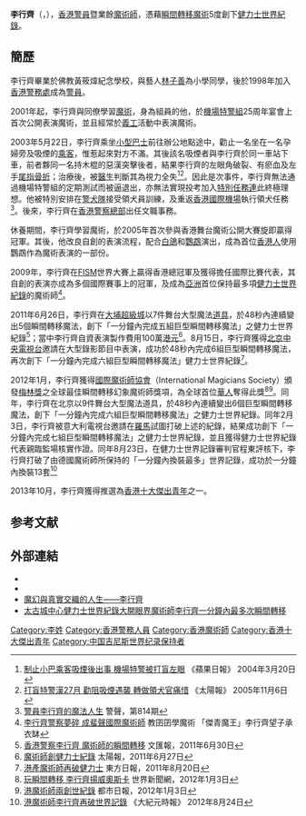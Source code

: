 {{Expand|time=2014-02-28T00:45:20+00:00}}
{{藝人
|姓名 = 李行齊
|類型 = 魔術師
|圖片 = 
|圖片尺寸 = 
|圖片簡介 = 
|本名 = 
|羅馬拼音 = 
|英文名 = Avon Lee
|暱稱 = 小齊
|其他藝名 = 
|國籍 = {{CNHK}}
|民族 = 
|籍貫 = 
|出生日期 = {{birth date and age|1977|11|3}}
|出生地點 = {{HKG-1959}}
|逝世日期 = 
|逝世地點 = 
|職業 = [[警察|警察]]、[[魔術師|魔術師]]
|語言 = 粵語、英語、國語
|教育程度 = 
|母校 = 佛教黃筱煒紀念學校
|配偶 = Gina
|兒女 = 李衍銆（Mag）<br>{{birth year and age|2014|5}}<ref>[http://mob.hkheadline.com/dailynews/content_i.asp?id=297759&p=content_en%5C2014%5C08%5C18 教囝囝學魔術 「傑青魔王」李行齊望子承衣缽] {{Wayback|url=http://mob.hkheadline.com/dailynews/content_i.asp?id=297759&p=content_en%5C2014%5C08%5C18 |date=20190811060139 }}教囝囝學魔術]《頭條日報》 2014年8月18日</ref><br>幼子<br>{{birth year and age|2017|7}}
|父母 = 
|活躍年代 = 1998年至今
|網站 = 
|IMDb = 
|獎項 = {{plainlist|
*[[香港魔術節|香港魔術節]]魔術大賽冠軍
*2005年，第四屆香港舞台魔術公開大賽舞台組冠軍
*2009年[[FISM|FISM]]世界魔術大賽香港冠軍及代表
*2009年/2010年[[國際魔術家協會|國際魔術家協會]]世界最佳魔術師大獎
*[[美國魔術家協會|美國魔術家協會]]國際魔術大賽冠軍
*2011年奧斯卡梅林獎──全球最佳瞬間轉移幻象魔術師（首位[[華人|華人]]及[[亞洲人|亞洲人]]獲此榮譽）
*2011年：「1分鐘內完成5組巨型瞬間轉移魔法」之健力士世界紀錄
*2011年：「1分鐘內完成6組巨型瞬間轉移魔法」之健力士世界紀錄
*2012年：「1分鐘內完成7組巨型瞬間轉移魔法」之健力士世界紀錄
*2012年：「1分鐘內完成最多套變裝」之健力士世界紀錄
}}
}}
'''李行齊'''（{{lang-en|Avon Lee}}，{{bd|1977年|11月3日}}），[[香港警員|香港警員]]暨業餘[[魔術師|魔術師]]，憑藉[[瞬間轉移|瞬間轉移]][[魔術|魔術]]5度創下[[健力士世界紀錄|健力士世界紀錄]]。

== 簡歷 ==
李行齊畢業於佛教黃筱煒紀念學校，與藝人[[林子善|林子善]]為小學同學，後於1998年加入[[香港警務處|香港警務處]]成為[[警員_(香港)|警員]]。

2001年起，李行齊與同僚學習[[魔術|魔術]]，身為組員的他，於[[機場特警組|機場特警組]]25周年宴會上首次公開表演魔術，並且經常於[[義工|義工]]活動中表演魔術。

2003年5月22日，李行齊乘坐[[香港小型巴士|小型巴士]]前往辦公地點途中，勸止一名坐在一名孕婦旁及吸煙的[[乘客|乘客]]，惟惹起來對方不滿。其後該名吸煙者與李行齊於同一車站下車，前者夥同一名持木棍的惡漢突擊後者，結果李行齊的左眼角破裂、有瘀血及左手[[尾指|尾指]][[骨折|骨折]]；治療後，被[[醫生|醫生]]判斷其為視力全失<ref>[http://hk.apple.nextmedia.com/news/art/20040320/3928937 制止小巴乘客吸煙後出事 機場特警被打盲左眼] 《蘋果日報》 2004年3月20日</ref><ref>[http://the-sun.on.cc/channels/news/20051106/20051106024246_0001.html 打盲特警漢27月 勸阻吸煙遇襲 轉做領犬官痛惜] {{Wayback|url=http://the-sun.on.cc/channels/news/20051106/20051106024246_0001.html |date=20131216061745 }} 《太陽報》 2005年11月6日</ref>。因此是次事件，李行齊無法通過機場特警組的定期測試而被逼退出，亦無法實現投考加入[[特別任務連|特別任務連]]此終極理想。他被特別安排在[[警犬隊|警犬隊]]接受領犬員訓練，及重返[[香港國際機場|香港國際機場]]執行領犬任務<ref>[http://www.police.gov.hk/offbeat/814/chi/n04.htm 警員李行齊的魔法人生] {{Wayback|url=http://www.police.gov.hk/offbeat/814/chi/n04.htm |date=20191005154544 }} 警聲，第814期</ref>。後來，李行齊在[[香港警察總部|香港警察總部]]出任文職事務。

休養期間，李行齊學習魔術，於2005年首次參與香港舞台魔術公開大賽旋即贏得冠軍。其後，他改良自創的表演流程，配合[[白鴿|白鴿]]和[[鸚鵡|鸚鵡]]演出，成為首位[[香港人|香港人]]使用鸚鵡作為魔術表演的一部份。

2009年，李行齊在[[FISM|FISM]]世界大賽上贏得香港總冠軍及獲得擔任國際比賽代表，其自創的表演亦成為多個國際賽事上的冠軍，及成為[[亞洲|亞洲]]首位保持最多項[[健力士世界紀錄|健力士世界紀錄]]的魔術師<ref>[http://news.singtao.ca/vancouver/2013-10-21/hongkong1382346725d4755451.html 李行齊警察夢碎 成蜚聲國際魔術師] {{Wayback|url=http://news.singtao.ca/vancouver/2013-10-21/hongkong1382346725d4755451.html |date=20180805172529 }}教囝囝學魔術 「傑青魔王」李行齊望子承衣缽</ref>。

2011年6月26日，李行齊在[[大埔超級城|大埔超級城]]以7件舞台大型魔法[[道具|道具]]，於48秒內連續變出5個瞬間轉移魔法，創下「一分鐘內完成五組巨型瞬間轉移魔法」之健力士世界紀錄<ref>[http://paper.wenweipo.com/2011/06/30/OT1106300007.htm 香港警察李行齊 魔術師的瞬間轉移] {{Wayback|url=http://paper.wenweipo.com/2011/06/30/OT1106300007.htm |date=20160304075925 }} 文匯報，2011年6月30日</ref>；當中李行齊自資表演製作費用100萬[[港元|港元]]<ref>[http://the-sun.on.cc/cnt/news/20110627/00407_072.html 魔術師創健力士紀錄] {{Wayback|url=http://the-sun.on.cc/cnt/news/20110627/00407_072.html |date=20160305070312 }} 太陽報，2011年6月27日</ref>。8月15日，李行齊獲得[[北京|北京]][[中国中央电视台|中央電視台]]邀請在大型錄影節目中表演，成功於48秒內完成6組巨型瞬間轉移魔法，再次創下「一分鐘內完成六組巨型瞬間轉移魔法」健力士世界紀錄<ref>[http://orientaldaily.on.cc/cnt/news/20110820/00176_031.html 港產魔術師再破健力士] {{Wayback|url=http://orientaldaily.on.cc/cnt/news/20110820/00176_031.html |date=20191019192117 }} 東方日報，2011年8月20日</ref>。

2012年1月，李行齊獲得[[國際魔術師協會|國際魔術師協會]]（International Magicians Society）頒發[[梅林獎|梅林獎]]之全球最佳瞬間轉移幻象魔術師獎項，為全球首位[[華人|華人]]奪得此獎<ref>[http://www.worldjournal.com/view/aHKnews/16968394/article-%E7%8E%A9%E7%9E%AC%E9%96%93%E8%BD%89%E7%A7%BB-%E6%9D%8E%E8%A1%8C%E9%BD%8A%E6%8F%9A%E5%A8%81%E5%A5%A7%E6%96%AF%E5%8D%A1?instance=hkbull 玩瞬間轉移 李行齊揚威奧斯卡] {{webarchive|url=https://archive.is/20130428140841/http://www.worldjournal.com/view/aHKnews/16968394/article-%E7%8E%A9%E7%9E%AC%E9%96%93%E8%BD%89%E7%A7%BB-%E6%9D%8E%E8%A1%8C%E9%BD%8A%E6%8F%9A%E5%A8%81%E5%A5%A7%E6%96%AF%E5%8D%A1?instance=hkbull |date=2013-04-28 }} 世界新聞網，2012年1月3日</ref><ref>[http://www.metrohk.com.hk/pda/pda_detail.php?id=178043&selectedDate=2012-01-03&categoryID=all 港魔術師兩創世紀錄] {{Wayback|url=http://www.metrohk.com.hk/pda/pda_detail.php?id=178043&selectedDate=2012-01-03&categoryID=all |date=20171107011010 }} 都市日報，2012年1月3日</ref>。同年，李行齊在北京以9件舞台大型魔法道具，於48秒內連續變出6個巨型瞬間轉移魔法，創下「一分鐘內完成六組巨型瞬間轉移魔法」之健力士世界紀錄。同年2月3日，李行齊被意大利電視台邀請在[[羅馬|羅馬]]試圖打破上述的紀錄，結果成功創下「一分鐘內完成七組巨型瞬間轉移魔法」之健力士世界紀錄，並且獲得健力士世界紀錄代表親臨監場核實作證。同年8月23日，在健力士世界記錄審判官程東評核下，李行齊打破了由德國魔術師所保持的「一分鐘內換裝最多」世界記錄，成功於一分鐘內換裝13套<ref>[http://www.epochtimes.com/b5/12/8/24/n3666627.htm%E6%B8%AF%E9%AD%94%E8%A1%93%E5%B8%AB%E6%9D%8E%E8%A1%8C%E9%BD%8A%E5%86%8D%E7%A0%B4%E4%B8%96%E7%95%8C%E8%A8%98%E9%8C%84- 港魔術師李行齊再破世界記錄] {{Wayback|url=http://www.epochtimes.com/b5/12/8/24/n3666627.htm%E6%B8%AF%E9%AD%94%E8%A1%93%E5%B8%AB%E6%9D%8E%E8%A1%8C%E9%BD%8A%E5%86%8D%E7%A0%B4%E4%B8%96%E7%95%8C%E8%A8%98%E9%8C%84- |date=20160304115754 }} 《大紀元時報》 2012年8月24日</ref>

2013年10月，李行齊獲得推選為[[香港十大傑出青年|香港十大傑出青年]]之一。

== 参考文献 ==
{{Reflist|30em}}

==外部連結==
*{{Sinaweibo|2047726871}}
*{{Facebook|pages/%E5%B0%8F%E9%BD%8A-Avon-Lee/194593903922764|小齊 Avon Lee}}
*[https://web.archive.org/web/20160304132727/http://www.goldenage.hk/b5/ga/ga_article.php?article_id=1406 魔幻與真實交織的人生——李行齊]
*[http://www.youtube.com/watch?v=pBTqiKRFn7Q 太古城中心健力士世界紀錄大開眼界魔術師李行齊一分鐘內最多次瞬間轉移] {{Wayback|url=http://www.youtube.com/watch?v=pBTqiKRFn7Q |date=20160920145419 }}

{{DEFAULTSORT:L}}
[[Category:李姓|Category:李姓]]
[[Category:香港警務人員|Category:香港警務人員]]
[[Category:香港魔術師|Category:香港魔術師]]
[[Category:香港十大傑出青年|Category:香港十大傑出青年]]
[[Category:中国吉尼斯世界纪录保持者|Category:中国吉尼斯世界纪录保持者]]